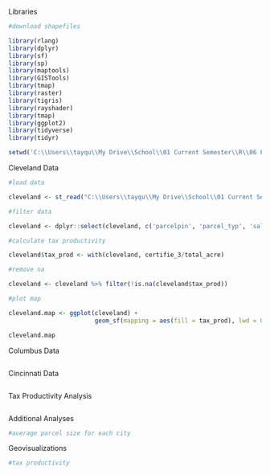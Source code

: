 Libraries
```r

#download shapefiles

library(rlang)
library(dplyr)
library(sf)
library(sp)
library(maptools)
library(GISTools)
library(tmap)
library(raster)
library(tigris)
library(rayshader)
library(tmap)
library(ggplot2)
library(tidyverse)
library(tidyr)

setwd('C:\\Users\\tayqu\\My Drive\\School\\01 Current Semester\\R\\06 Final Project')

```

Cleveland Data
```r

#load data

cleveland <- st_read("C:\\Users\\tayqu\\My Drive\\School\\01 Current Semester\\R\\06 Final Project\\Combined_Parcels_-_Cleveland_Only\\Combined_Parcels_-_Cleveland_Only.shp")

#filter data

cleveland <- dplyr::select(cleveland, c('parcelpin', 'parcel_typ', 'sales_amou', 'par_street', 'par_unit', 'par_zip', 'tax_luc', 'tax_luc_de', 'ext_luc', 'ext_luc_de', 'zoning_cod', 'zoning_use', 'property_c', 'tax_distri', 'neighborho', 'tax_abatem', 'road_type', 'water', 'sewer', 'gas', 'electricit', 'certified_', 'certifie_3', 'certifie_4', 'certifie_5', 'certifie_7', 'certifie_8', 'certifie11', 'gross_cert', 'gross_ce_1', 'gross_ce_2', 'res_bldg_c', 'total_res_', 'total_re_1', 'com_bldg_c', 'total_com_', 'com_living', 'total_squa', 'total_acre', 'PARCEL_PK', 'parcel_id', 'geometry'))

#calculate tax productivity

cleveland$tax_prod <- with(cleveland, certifie_3/total_acre) 

#remove na

cleveland <- cleveland %>% filter(!is.na(cleveland$tax_prod))

#plot map

cleveland.map <- ggplot(cleveland) + 
                        geom_sf(mapping = aes(fill = tax_prod), lwd = 0)

cleveland.map

```

Columbus Data
```r



```

Cincinnati Data
```r



```

Tax Productivity Analysis
```r



```


Additional Analyses
```r

#average parcel size for each city

```

Geovisualizations
```r

#tax productivity

```
